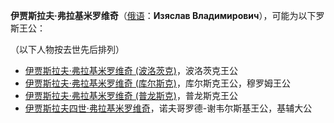 '''伊贾斯拉夫·弗拉基米罗维奇'''（[[俄语|俄语]]：'''Изяслав Владимирович'''），可能为以下罗斯王公：

（以下人物按去世先后排列）

*[[伊贾斯拉夫·弗拉基米罗维奇_(波洛茨克)|伊贾斯拉夫·弗拉基米罗维奇 (波洛茨克)]]，波洛茨克王公
*[[伊贾斯拉夫·弗拉基米罗维奇_(库尔斯克)|伊贾斯拉夫·弗拉基米罗维奇 (库尔斯克)]]，库尔斯克王公，穆罗姆王公
*[[伊贾斯拉夫·弗拉基米罗维奇_(普龙斯克)|伊贾斯拉夫·弗拉基米罗维奇 (普龙斯克)]]，普龙斯克王公
*[[伊贾斯拉夫四世·弗拉基米罗维奇|伊贾斯拉夫四世·弗拉基米罗维奇]]，诺夫哥罗德-谢韦尔斯基王公，基辅大公

{{disambig|F|Cat=俄语译名消歧义}}